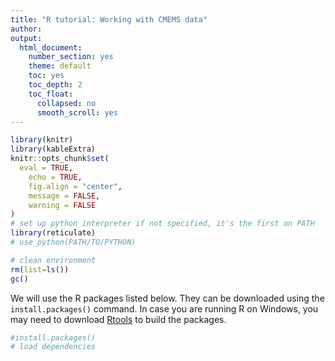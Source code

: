 ```yaml
---
title: "R tutorial: Working with CMEMS data"
author: 
output:
  html_document:
    number_section: yes
    theme: default
    toc: yes
    toc_depth: 2
    toc_float:
      collapsed: no
      smooth_scroll: yes
---
```



```r
library(knitr)
library(kableExtra)
knitr::opts_chunk$set(
  eval = TRUE,
	echo = TRUE,
	fig.align = "center",
	message = FALSE,
	warning = FALSE
)
# set up python interpreter if not specified, it's the first on PATH
library(reticulate)
# use_python(PATH/TO/PYTHON)

# clean environment
rm(list=ls())
gc()
```

We will use the R packages listed below. They can be downloaded using the `install.packages()` command. In case you are running R on Windows, you may need to download [Rtools](https://cran.r-project.org/bin/windows/Rtools) to build the packages.

```r
#install.packages()
# load dependencies
```


